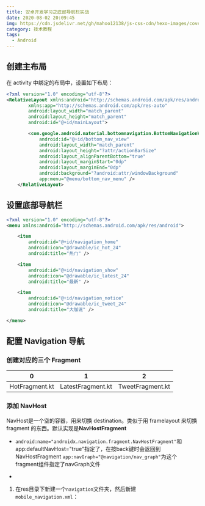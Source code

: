 ```yaml
---
title: 安卓开发学习之底部导航栏实战
date: 2020-08-02 20:09:45
img: https://cdn.jsdelivr.net/gh/mahoo12138/js-css-cdn/hexo-images/cover/android.png
category: 技术教程
tags:
  - Android
---
```


## 创建主布局

在 activity 中绑定的布局中，设置如下布局：

```xml
<?xml version="1.0" encoding="utf-8"?>
<RelativeLayout xmlns:android="http://schemas.android.com/apk/res/android"
        xmlns:app="http://schemas.android.com/apk/res-auto"
        android:layout_width="match_parent"
        android:layout_height="match_parent"
        android:id="@+id/mainLayout">

        <com.google.android.material.bottomnavigation.BottomNavigationView
            android:id="@+id/bottom_nav_view"
            android:layout_width="match_parent"
            android:layout_height="?attr/actionBarSize"
            android:layout_alignParentBottom="true"
            android:layout_marginStart="0dp"
            android:layout_marginEnd="0dp"
            android:background="?android:attr/windowBackground"
            app:menu="@menu/bottom_nav_menu" />
    </RelativeLayout>
```

## 设置底部导航栏

```xml
<?xml version="1.0" encoding="utf-8"?>
<menu xmlns:android="http://schemas.android.com/apk/res/android">

    <item
        android:id="@+id/navigation_home"
        android:icon="@drawable/ic_hot_24"
        android:title="热门" />

    <item
        android:id="@+id/navigation_show"
        android:icon="@drawable/ic_latest_24"
        android:title="最新" />

    <item
        android:id="@+id/navigation_notice"
        android:icon="@drawable/ic_tweet_24"
        android:title="大咖说" />

</menu>
```

## 配置 Navigation 导航

### 创建对应的三个 Fragment

| 0              | 1                 | 2                |
| -------------- | ----------------- | ---------------- |
| HotFragment.kt | LatestFragment.kt | TweetFragment.kt |

### 添加 NavHost

NavHost是一个空的容器，用来切换 destination。类似于用 framelayout 来切换 fragment 的东西。默认实现是**NavHostFragment**

- `android:name="androidx.navigation.fragment.NavHostFragment"`和app:defaultNavHost="true"指定了，在按back键时会返回到NavHostFragment
  `app:navGraph="@navigation/nav_graph"`为这个fragment组件指定了navGraph文件

-

1. 在res目录下新建一个`navigation`文件夹，然后新建`mobile_navigation.xml`：

   ```xml

   ```
